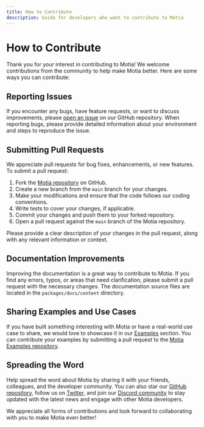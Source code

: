 ```yaml
---
title: How to Contribute
description: Guide for developers who want to contribute to Motia
---
```


# How to Contribute

Thank you for your interest in contributing to Motia! We welcome contributions from the community to help make Motia better. Here are some ways you can contribute:

## Reporting Issues

If you encounter any bugs, have feature requests, or want to discuss improvements, please [open an issue](https://github.com/MotiaDev/motia/issues) on our GitHub repository. When reporting bugs, please provide detailed information about your environment and steps to reproduce the issue.

## Submitting Pull Requests

We appreciate pull requests for bug fixes, enhancements, or new features. To submit a pull request:

1. Fork the [Motia repository](https://github.com/MotiaDev/motia) on GitHub.
2. Create a new branch from the `main` branch for your changes.
3. Make your modifications and ensure that the code follows our coding conventions.
4. Write tests to cover your changes, if applicable.
5. Commit your changes and push them to your forked repository.
6. Open a pull request against the `main` branch of the Motia repository.

Please provide a clear description of your changes in the pull request, along with any relevant information or context.

## Documentation Improvements

Improving the documentation is a great way to contribute to Motia. If you find any errors, typos, or areas that need clarification, please submit a pull request with the necessary changes. The documentation source files are located in the `packages/docs/content` directory.

## Sharing Examples and Use Cases

If you have built something interesting with Motia or have a real-world use case to share, we would love to showcase it in our [Examples](/docs/examples) section. You can contribute your examples by submitting a pull request to the [Motia Examples repository](https://github.com/MotiaDev/motia-examples).

## Spreading the Word

Help spread the word about Motia by sharing it with your friends, colleagues, and the developer community. You can also star our [GitHub repository](https://github.com/MotiaDev/motia), follow us on [Twitter](https://twitter.com/motiadev), and join our [Discord community](https://discord.gg/motia) to stay updated with the latest news and engage with other Motia developers.

We appreciate all forms of contributions and look forward to collaborating with you to make Motia even better! 